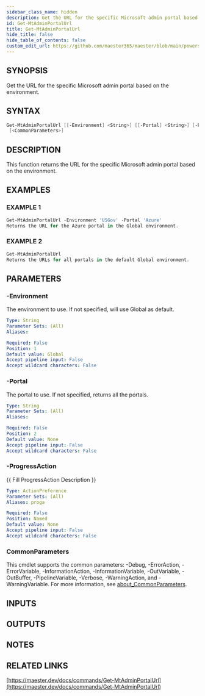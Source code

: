 ```yaml
---
sidebar_class_name: hidden
description: Get the URL for the specific Microsoft admin portal based on the environment.
id: Get-MtAdminPortalUrl
title: Get-MtAdminPortalUrl
hide_title: false
hide_table_of_contents: false
custom_edit_url: https://github.com/maester365/maester/blob/main/powershell/public/Get-MtAdminPortalUrl.ps1
---
```


## SYNOPSIS

Get the URL for the specific Microsoft admin portal based on the environment.

## SYNTAX

```powershell
Get-MtAdminPortalUrl [[-Environment] <String>] [[-Portal] <String>] [-ProgressAction <ActionPreference>]
 [<CommonParameters>]
```

## DESCRIPTION

This function returns the URL for the specific Microsoft admin portal based on the environment.

## EXAMPLES

### EXAMPLE 1

```powershell
Get-MtAdminPortalUrl -Environment 'USGov' -Portal 'Azure'
Returns the URL for the Azure portal in the Global environment.
```

### EXAMPLE 2

```powershell
Get-MtAdminPortalUrl
Returns the URLs for all portals in the default Global environment.
```

## PARAMETERS

### -Environment

The environment to use.
If not specified, will use Global as default.

```yaml
Type: String
Parameter Sets: (All)
Aliases:

Required: False
Position: 1
Default value: Global
Accept pipeline input: False
Accept wildcard characters: False
```

### -Portal

The portal to use.
If not specified, returns all the portals.

```yaml
Type: String
Parameter Sets: (All)
Aliases:

Required: False
Position: 2
Default value: None
Accept pipeline input: False
Accept wildcard characters: False
```

### -ProgressAction

\{\{ Fill ProgressAction Description \}\}

```yaml
Type: ActionPreference
Parameter Sets: (All)
Aliases: proga

Required: False
Position: Named
Default value: None
Accept pipeline input: False
Accept wildcard characters: False
```

### CommonParameters

This cmdlet supports the common parameters: -Debug, -ErrorAction, -ErrorVariable, -InformationAction, -InformationVariable, -OutVariable, -OutBuffer, -PipelineVariable, -Verbose, -WarningAction, and -WarningVariable. For more information, see [about_CommonParameters](http://go.microsoft.com/fwlink/?LinkID=113216).

## INPUTS

## OUTPUTS

## NOTES

## RELATED LINKS

[https://maester.dev/docs/commands/Get-MtAdminPortalUrl](https://maester.dev/docs/commands/Get-MtAdminPortalUrl)
